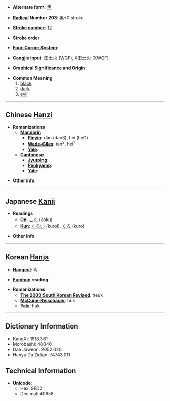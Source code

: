 * '''Alternate form''': [[黑]]

* '''[[Wiktionary:Chinese radical index| Radical]] Number 203''': [[Wiktionary:Chinese radical index 黑|黑]]+0 stroke

* '''[[Wiktionary:Chinese total strokes index|Stroke number]]''': [[Wiktionary:Chinese total strokes index 12|12]]

* '''Stroke order''': 

* '''[[Wiktionary:Chinese four corner index|Four-Corner System]]''': 

* '''[[Wiktionary:Chinese Cangjie index|Cangjie input]]''': 田土火 (WGF), X田土火 (XWGF)

* '''Graphical Significance and Origin''': 

* '''Common Meaning'''
*#[[black]]
*# [[dark]]
*# [[evil]]


----

== Chinese [[Hanzi]] ==

* '''Romanizations'''
** '''[[Mandarin]]'''
*** '''[[Pinyin]]''': dǎn (dan3), hēi (hei1)
*** '''[[Wade-Giles]]''': tan<sup>3</sup>, hei<sup>1</sup>
*** '''[[Yale]]''': 
** '''[[Cantonese]]'''
*** '''[[Jyutping]]''':
*** '''[[Penkyamp]]''': 
*** '''[[Yale]]''': 

* '''Other info''': 

----

== Japanese [[Kanji]] ==

* '''Readings'''
** '''[[On]]''': [[こく]] (koku)
** '''[[Kun]]''': [[くろい]] (kuroi), [[くろ]] (kuro)

* '''Other info''':  

----

== Korean [[Hanja]] ==

* '''[[Hangeul]]''': 흑

* '''[[Eumhun]] reading''': 

* '''Romanizations'''
** '''[[The 2000 South Korean Revised Romanization|The 2000 South Korean Revised]]''': heuk
** '''[[McCune-Reischauer]]''': hŭk
** '''[[Yale]]''': huk

----

== Dictionary Information ==

* KangXi: 1518.361
* Morobashi: 48040
* Dae Jaweon: 2052.020
* Hanyu Da Zidian: 74743.011

== Technical Information ==

* '''Unicode''':
** Hex: 9ED2
** Decimal: 40658